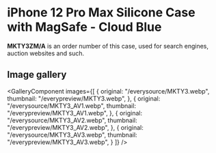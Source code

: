 
# iPhone 12 Pro Max Silicone Case with MagSafe - Cloud Blue

<Callout type='info' emoji='👉🏻'>**MKTY3ZM/A** is an order number of this case, used for search engines, auction websites and such.</Callout>

## Image gallery

<GalleryComponent
    images={[
      {
        original: "/everysource/MKTY3.webp",
        thumbnail: "/everypreview/MKTY3.webp",
      },
      {
        original: "/everysource/MKTY3_AV1.webp",
        thumbnail: "/everypreview/MKTY3_AV1.webp",
      },
      {
        original: "/everysource/MKTY3_AV2.webp",
        thumbnail: "/everypreview/MKTY3_AV2.webp",
      },
      {
        original: "/everysource/MKTY3_AV3.webp",
        thumbnail: "/everypreview/MKTY3_AV3.webp",
      }
    ]}
  />
